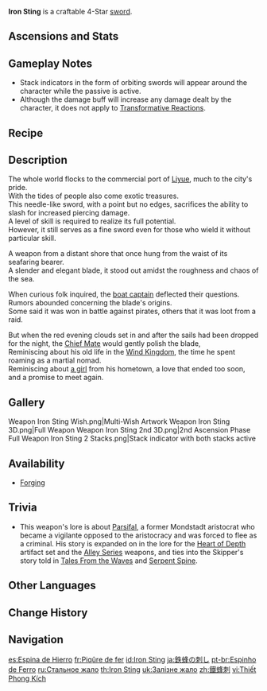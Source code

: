 {{Weapon Infobox
|id             = 11407
|image          = <gallery>
Weapon Iron Sting.png|Base
Weapon Iron Sting 2nd.png|2nd Ascension
</gallery>
|type           = Sword
|releaseDate    = 2020-09-28
|quality        = 4
|base_atk       = 42
|2nd_stat_type  = Elemental Mastery
|2nd_stat       = 36
|passive        = Infusion Stinger
|effect         = Dealing {{Color|Black|Elemental DMG}} increases all DMG by (var1)% for 6s. Max 2 stacks. Can only occur once every 1s.
|eff_rank1_var1 = 6
|eff_rank2_var1 = 7.5
|eff_rank3_var1 = 9
|eff_rank4_var1 = 10.5
|eff_rank5_var1 = 12
|eff_att1       = DMG Bonus
|obtain         = Forging
|series         = Infusion
}}
{{Description|An exotic long-bladed rapier that somehow found its way into Liyue via foreign traders. It is light, agile, and sharp.}}
'''Iron Sting''' is a craftable 4-Star [[sword]].

==Ascensions and Stats==
{{Weapon Ascensions and Stats
|ascendMat1 = Grain of Aerosiderite
|ascendMat2 = Piece of Aerosiderite
|ascendMat3 = Bit of Aerosiderite
|ascendMat4 = Chunk of Aerosiderite
|bossMat1   = Fragile Bone Shard
|bossMat2   = Sturdy Bone Shard
|bossMat3   = Fossilized Bone Shard
|commonMat1 = Whopperflower Nectar
|commonMat2 = Shimmering Nectar
|commonMat3 = Energy Nectar
}}

==Gameplay Notes==
* Stack indicators in the form of orbiting swords will appear around the character while the passive is active.
* Although the damage buff will increase any damage dealt by the character, it does not apply to [[Transformative Reactions]].

==Recipe==
{{Recipe
|type = Forging
|Northlander Sword Billet = 1
|Crystal Chunk = 50
|White Iron Chunk = 50
|Mora = 500
|time = 10s
|sort = Northlander Sword Billet;Crystal Chunk;White Iron Chunk;Mora
}}

==Description==
The whole world flocks to the commercial port of [[Liyue]], much to the city's pride.<br />
With the tides of people also come exotic treasures.<br />
This needle-like sword, with a point but no edges, sacrifices the ability to slash for increased piercing damage.<br />
A level of skill is required to realize its full potential.<br />
However, it still serves as a fine sword even for those who wield it without particular skill.

A weapon from a distant shore that once hung from the waist of its seafaring bearer.<br />
A slender and elegant blade, it stood out amidst the roughness and chaos of the sea.

When curious folk inquired, the [[Skipper|boat captain]] deflected their questions. Rumors abounded concerning the blade's origins.<br />
Some said it was won in battle against pirates, others that it was loot from a raid.

But when the red evening clouds set in and after the sails had been dropped for the night, the [[Parsifal|Chief Mate]] would gently polish the blade,<br />
Reminiscing about his old life in the [[Mondstadt|Wind Kingdom]], the time he spent roaming as a martial nomad.<br />
Reminiscing about [[Blue-Eyed Spear Witch|a girl]] from his hometown, a love that ended too soon, and a promise to meet again.

==Gallery==
<gallery>
Weapon Iron Sting Wish.png|Multi-Wish Artwork
Weapon Iron Sting 3D.png|Full Weapon
Weapon Iron Sting 2nd 3D.png|2nd Ascension Phase Full Weapon
Iron Sting 2 Stacks.png|Stack indicator with both stacks active
</gallery>

==Availability==
* [[Forging]]

==Trivia==
* This weapon's lore is about [[Parsifal]], a former Mondstadt aristocrat who became a vigilante opposed to the aristocracy and was forced to flee as a criminal. His story is expanded on in the lore for the [[Heart of Depth]] artifact set and the [[Alley Series]] weapons, and ties into the Skipper's story told in [[Tales From the Waves]] and [[Serpent Spine]].

==Other Languages==
{{Flex|
===Weapon===
{{Other Languages
|en      = Iron Sting
|zhs     = 铁蜂刺
|zhs_rm  = Tiě fēngcì
|zht     = 鐵蜂刺
|zht_rm  = Tiě fēngcì
|zh_tl   = Iron Sting
|ja      = 鉄蜂の刺し
|ja_rm   = Tetsuhou no Sashi
|ja_tl   = Pierce of Iron Sting
|ko      = 강철 벌침
|ko_rm   = Gangcheol beolchim
|ko_tl   = Iron Sting
|es      = Espina de Hierro
|es_tl   = Iron Thorn
|fr      = Piqûre de fer
|fr_tl   = Iron Sting
|ru      = Стальное жало
|ru_tl   = Steel Sting
|th      = Iron Sting
|vi      = {{tt|Thiết|鐵}} {{tt|Phong|蜂}} {{tt|Kích|戟}}
|vi_tl   = Iron ''{{w|Ji (polearm)|Ji}}''
|de      = Eisenstich
|de_tl   = Iron Sting
|id      = Iron Sting
|pt      = Espinho de Ferro
|pt_tl   = Iron Thorn
|tr      = Demir Kılıç
|tr_tl   = 
|it      = Spina di ferro
|it_tl   = Iron Thorn
}}
|
===Passive===
{{Other Languages
|en      = Infusion Stinger
|zhs     = 注能之刺
|zhs_rm  = Zhùnéng zhī Cì
|zht     = 注能之刺
|zht_rm  = Zhùnéng zhī Cì
|zh_tl   = Puncture of Infusion
|ja      = 注入の棘
|ja_rm   = Chuunyuu no Toge
|ja_tl   = Injenction Prickle
|ko      = 에너지 주입 가시
|ko_tl   = Energy Injection Prickle
|es      = Aguijón de infusión
|es_tl   = Infusion Stinger
|fr      = Dard énergisant
|fr_tl   = Energizing Stinger
|ru      = Заряженное жало
|ru_tl   = Charged Stinger
|th      = Infusion Stinger
|vi      = Kích Năng Lượng
|vi_tl   = 
|de      = Energieschubstachel
|de_tl   = 
|id      = Infusion Stinger
|pt      = Ferrão Energético
|pt_tl   = 
|tr      = Tesirli Meç
|tr_tl   = 
|it      = Puntura energizzante
|it_tl   = 
}}
}}

==Change History==
{{Change History|1.0}}

==Navigation==
{{Weapons by Series Navbox|series=Infusion}}
{{Weapon Navbox|type=Swords}}

[[es:Espina de Hierro]]
[[fr:Piqûre de fer]]
[[id:Iron Sting]]
[[ja:鉄蜂の刺し]]
[[pt-br:Espinho de Ferro]]
[[ru:Стальное жало]]
[[th:Iron Sting]]
[[uk:Залізне жало]]
[[zh:鐵蜂刺]]
[[vi:Thiết Phong Kích]]